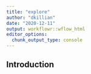 ```yaml
---
title: "explore"
author: "dkillian"
date: "2020-12-11"
output: workflowr::wflow_html
editor_options:
  chunk_output_type: console
---
```


## Introduction

```r

```

